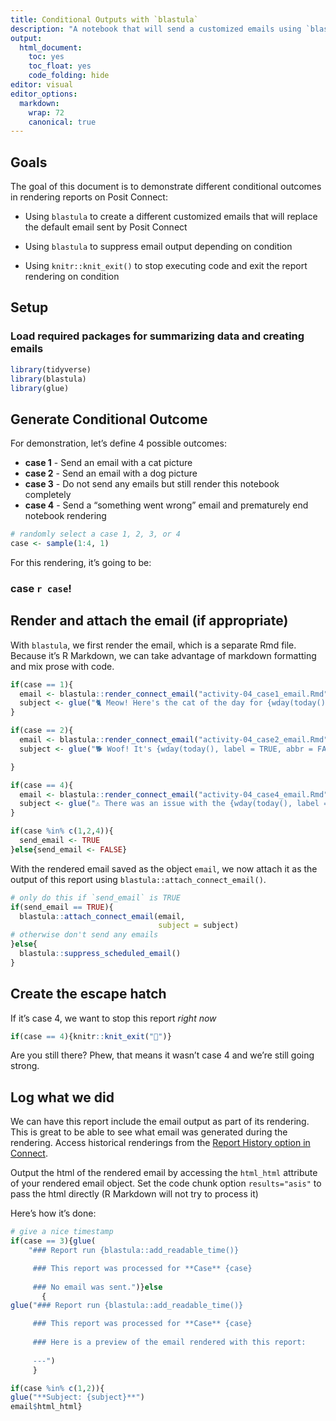 ```yaml
---
title: Conditional Outputs with `blastula`
description: "A notebook that will send a customized emails using `blastula`"
output:
  html_document:
    toc: yes
    toc_float: yes
    code_folding: hide
editor: visual
editor_options: 
  markdown:
    wrap: 72
    canonical: true
---
```


## Goals

The goal of this document is to demonstrate different conditional
outcomes in rendering reports on Posit Connect:

-   Using `blastula` to create a different customized emails that will
    replace the default email sent by Posit Connect

-   Using `blastula` to suppress email output depending on condition

-   Using `knitr::knit_exit()` to stop executing code and exit the
    report rendering on condition

## Setup

### Load required packages for summarizing data and creating emails

```r

library(tidyverse)
library(blastula)
library(glue)

```

## Generate Conditional Outcome

For demonstration, let's define 4 possible outcomes:

-   **case 1** - Send an email with a cat picture
-   **case 2** - Send an email with a dog picture
-   **case 3** - Do not send any emails but still render this notebook
    completely
-   **case 4** - Send a "something went wrong" email and prematurely end
    notebook rendering

```r

# randomly select a case 1, 2, 3, or 4
case <- sample(1:4, 1) 

```

For this rendering, it's going to be:

<h3>case `r case`!</h3>

## Render and attach the email (if appropriate)

With `blastula`, we first render the email, which is a separate Rmd
file. Because it's R Markdown, we can take advantage of markdown
formatting and mix prose with code.

```r


if(case == 1){
  email <- blastula::render_connect_email("activity-04_case1_email.Rmd")
  subject <- glue("🐈 Meow! Here's the cat of the day for {wday(today(), label = TRUE, abbr = FALSE)}")
}

if(case == 2){
  email <- blastula::render_connect_email("activity-04_case2_email.Rmd")
  subject <- glue("🐕 Woof! It's {wday(today(), label = TRUE, abbr = FALSE)}, here's a pup!")

}

if(case == 4){
  email <- blastula::render_connect_email("activity-04_case4_email.Rmd")
  subject <- glue("⚠️ There was an issue with the {wday(today(), label = TRUE, abbr = FALSE)} report")
}

if(case %in% c(1,2,4)){
  send_email <- TRUE
}else{send_email <- FALSE}

```

With the rendered email saved as the object `email`, we now attach it as
the output of this report using `blastula::attach_connect_email()`.

```r

# only do this if `send_email` is TRUE
if(send_email == TRUE){
  blastula::attach_connect_email(email,
                                 subject = subject)
# otherwise don't send any emails
}else{
  blastula::suppress_scheduled_email()
}

```

## Create the escape hatch

If it's case 4, we want to stop this report *right now*

```r

if(case == 4){knitr::knit_exit("👋")}
```

Are you still there? Phew, that means it wasn't case 4 and we're still
going strong.

## Log what we did

We can have this report include the email output as part of its
rendering. This is great to be able to see what email was generated
during the rendering. Access historical renderings from the [Report
History option in
Connect](https://docs.posit.co/connect/user/report-history/).

Output the html of the rendered email by accessing the `html_html`
attribute of your rendered email object. Set the code chunk option
`results="asis"` to pass the html directly (R Markdown will not try to
process it)

Here's how it's done:

```r

# give a nice timestamp
if(case == 3){glue(
    "### Report run {blastula::add_readable_time()}

     ### This report was processed for **Case** {case}
     
     ### No email was sent.")}else
       {
glue("### Report run {blastula::add_readable_time()}

     ### This report was processed for **Case** {case}
     
     ### Here is a preview of the email rendered with this report: 
     
     ---")
     }

```

```r

if(case %in% c(1,2)){
glue("**Subject: {subject}**")
email$html_html}

```
